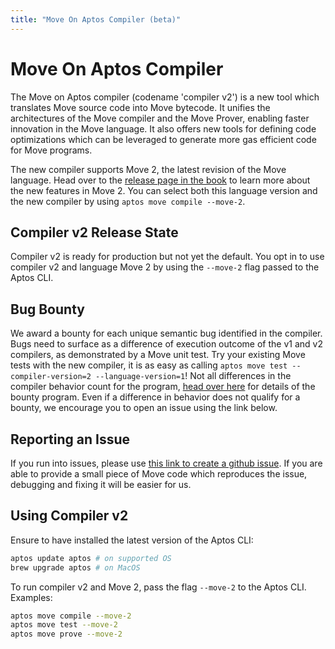 ```yaml
---
title: "Move On Aptos Compiler (beta)"
---
```


# Move On Aptos Compiler

The Move on Aptos compiler (codename 'compiler v2') is a new tool which translates Move source code into Move bytecode. It unifies the architectures of the Move compiler and the Move Prover, enabling faster innovation in the Move language. It also offers new tools for defining code optimizations which can be leveraged to generate more gas efficient code for Move programs.

The new compiler supports Move 2, the latest revision of the Move language. Head over to the [release page in the book](book/move-2.0.mdx) to learn more about the new features in Move 2. You can select both this language version and the new compiler by using `aptos move compile --move-2`.

## Compiler v2 Release State

Compiler v2 is ready for production but not yet the default. You opt in to use compiler v2 and language Move 2 by using the `--move-2` flag passed to the Aptos CLI.

## Bug Bounty

We award a bounty for each unique semantic bug identified in the compiler. Bugs need to surface as a difference of execution outcome of the v1 and v2 compilers, as demonstrated by a Move unit test. Try your existing Move tests with the new compiler, it is as easy as calling `aptos move test --compiler-version=2 --language-version=1`! Not all differences in the compiler behavior count for the program, [head over here](https://hackenproof.com/audit-programs/aptos-labs/move-on-aptos-beta-compiler) for details of the bounty program. Even if a difference in behavior does not qualify for a bounty, we encourage you to open an issue using the link below.

## Reporting an Issue

If you run into issues, please use [this link to create a github issue][bug]. If you are able to provide a small piece of Move code which reproduces the issue, debugging and fixing it will be easier for us.

[bug]: https://github.com/aptos-labs/aptos-core/issues/new?title=[compiler-v2]%20%3CPLEASE%20NAME%20IT%3E&body=%3CPLEASE%20DESCRIBE%20IT%3E&labels=compiler-v2&projects=aptos-labs/16

## Using Compiler v2

Ensure to have installed the latest version of the Aptos CLI:

```bash filename="Terminal"
aptos update aptos # on supported OS
brew upgrade aptos # on MacOS
```

To run compiler v2 and Move 2, pass the flag `--move-2` to the Aptos CLI. Examples:

```bash filename="Terminal"
aptos move compile --move-2
aptos move test --move-2
aptos move prove --move-2
```